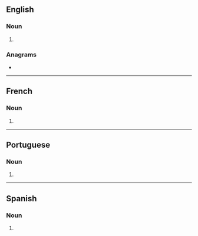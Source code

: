{{also|Fatwas}}
==English==

===Noun===
{{head|en|noun form}}

# {{plural of|en|fatwa}}

===Anagrams===
* {{anagrams|en|a=aafstw|tawafs}}

----

==French==

===Noun===
{{head|fr|noun plural form|g=f}}

# {{plural of|fr|fatwa}}

----

==Portuguese==

===Noun===
{{head|pt|noun plural form|g=f}}

# {{plural of|pt|fatwa}}

----

==Spanish==

===Noun===
{{head|es|noun plural form|g=f}}

# {{plural of|es|fatwa}}
